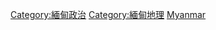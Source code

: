 {{Commons category|Subdivisions of Myanmar}}
{{Catmore}}

[[Category:緬甸政治|Category:緬甸政治]]
[[Category:緬甸地理|Category:緬甸地理]]
[[Category:亞洲國家行政區劃|Myanmar]]